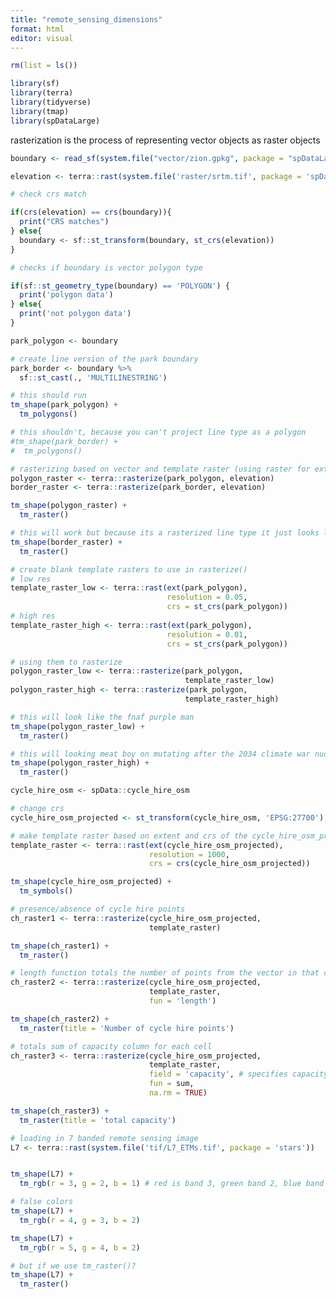 ```yaml
---
title: "remote_sensing_dimensions"
format: html
editor: visual
---
```


```r
rm(list = ls())
```

```r
library(sf)
library(terra)
library(tidyverse)
library(tmap)
library(spDataLarge)
```

rasterization is the process of representing vector objects as raster objects

```r
boundary <- read_sf(system.file("vector/zion.gpkg", package = "spDataLarge"))

elevation <- terra::rast(system.file('raster/srtm.tif', package = 'spDataLarge'))

# check crs match

if(crs(elevation) == crs(boundary)){
  print("CRS matches")
} else{
  boundary <- sf::st_transform(boundary, st_crs(elevation))
}

```

```r
# checks if boundary is vector polygon type

if(sf::st_geometry_type(boundary) == 'POLYGON') {
  print('polygon data')
} else{
  print('not polygon data')
}
```

```r
park_polygon <- boundary

# create line version of the park boundary
park_border <- boundary %>%
  sf::st_cast(., 'MULTILINESTRING')

# this should run
tm_shape(park_polygon) +
  tm_polygons()

# this shouldn't, because you can't project line type as a polygon
#tm_shape(park_border) +
#  tm_polygons()
```


```r
# rasterizing based on vector and template raster (using raster for extent and cell size)
polygon_raster <- terra::rasterize(park_polygon, elevation)
border_raster <- terra::rasterize(park_border, elevation)

tm_shape(polygon_raster) +
  tm_raster()

# this will work but because its a rasterized line type it just looks like a bunch of lines
tm_shape(border_raster) +
  tm_raster()

# create blank template rasters to use in rasterize()
# low res
template_raster_low <- terra::rast(ext(park_polygon),
                                   resolution = 0.05,
                                   crs = st_crs(park_polygon))
# high res
template_raster_high <- terra::rast(ext(park_polygon),
                                   resolution = 0.01,
                                   crs = st_crs(park_polygon))

# using them to rasterize
polygon_raster_low <- terra::rasterize(park_polygon,
                                       template_raster_low)
polygon_raster_high <- terra::rasterize(park_polygon,
                                       template_raster_high)
```

```r
# this will look like the fnaf purple man
tm_shape(polygon_raster_low) +
  tm_raster()

# this will looking meat boy on mutating after the 2034 climate war nuclear strikes
tm_shape(polygon_raster_high) +
  tm_raster()
```

```r

cycle_hire_osm <- spData::cycle_hire_osm

# change crs
cycle_hire_osm_projected <- st_transform(cycle_hire_osm, 'EPSG:27700')

# make template raster based on extent and crs of the cycle_hire_osm_projected raster
template_raster <- terra::rast(ext(cycle_hire_osm_projected), 
                               resolution = 1000,
                               crs = crs(cycle_hire_osm_projected))

tm_shape(cycle_hire_osm_projected) + 
  tm_symbols()

```

```r
# presence/absence of cycle hire points
ch_raster1 <- terra::rasterize(cycle_hire_osm_projected,
                               template_raster)

tm_shape(ch_raster1) +
  tm_raster()

# length function totals the number of points from the vector in that cell
ch_raster2 <- terra::rasterize(cycle_hire_osm_projected,
                               template_raster,
                               fun = 'length')

tm_shape(ch_raster2) +
  tm_raster(title = 'Number of cycle hire points')

# totals sum of capacity column for each cell
ch_raster3 <- terra::rasterize(cycle_hire_osm_projected,
                               template_raster,
                               field = 'capacity', # specifies capacity column in vector
                               fun = sum, 
                               na.rm = TRUE)

tm_shape(ch_raster3) +
  tm_raster(title = 'total capacity')
```

```r
# loading in 7 banded remote sensing image
L7 <- terra::rast(system.file('tif/L7_ETMs.tif', package = 'stars'))


tm_shape(L7) + 
  tm_rgb(r = 3, g = 2, b = 1) # red is band 3, green band 2, blue band 1

# false colors
tm_shape(L7) + 
  tm_rgb(r = 4, g = 3, b = 2)

tm_shape(L7) + 
  tm_rgb(r = 5, g = 4, b = 2)

# but if we use tm_raster()?
tm_shape(L7) + 
  tm_raster()
```

